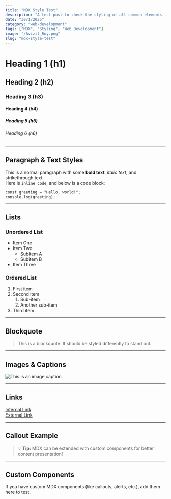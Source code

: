 ```yaml
---
title: "MDX Style Test"
description: "A test post to check the styling of all common elements in MDX."
date: "30/1/2025"
category: "web-development"
tags: ["MDX", "Styling", "Web Development"]
image: "/Avizit_Roy.png"
slug: "mdx-style-test"
---
```


# Heading 1 (h1)

## Heading 2 (h2)

### Heading 3 (h3)

#### Heading 4 (h4)

##### Heading 5 (h5)

###### Heading 6 (h6)

---

## **Paragraph & Text Styles**

This is a normal paragraph with some **bold text**, _italic text_, and ~~strikethrough text~~.  
Here is `inline code`, and below is a code block:

```
const greeting = "Hello, world!";
console.log(greeting);
```

---

## **Lists**

### **Unordered List**

- Item One
- Item Two
  - Subitem A
  - Subitem B
- Item Three

### **Ordered List**

1. First item
2. Second item
   1. Sub-item
   2. Another sub-item
3. Third item

---

## **Blockquote**

> This is a blockquote. It should be styled differently to stand out.

---

## **Images & Captions**

![This is an image caption](/Avizit_Roy.png "Image caption works!")

---

## **Links**

[Internal Link](/about)  
[External Link](https://example.com)

---

## **Callout Example**

> 💡 **Tip:** MDX can be extended with custom components for better content presentation!

---

## **Custom Components**

If you have custom MDX components (like callouts, alerts, etc.), add them here to test.
